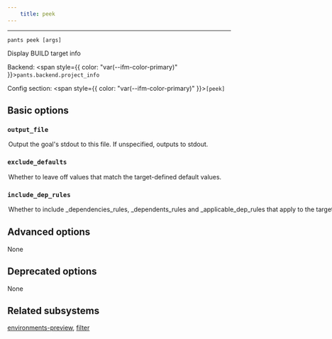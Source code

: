 ```yaml
---
    title: peek
---
```





---

```
pants peek [args]
```
Display BUILD target info

Backend: <span style={{ color: "var(--ifm-color-primary)" }}>`pants.backend.project_info`</span>

Config section: <span style={{ color: "var(--ifm-color-primary)" }}>`[peek]`</span>

## Basic options

<span className={styles.options}>

### `output_file`

<Option
  cli_repr='--peek-output-file=<path>'
  env_repr='PANTS_PEEK_OUTPUT_FILE'
  default_repr='None'
>
  

Output the goal's stdout to this file. If unspecified, outputs to stdout.
</Option>


### `exclude_defaults`

<Option
  cli_repr='--[no-]peek-exclude-defaults'
  env_repr='PANTS_PEEK_EXCLUDE_DEFAULTS'
  default_repr='False'
>
  

Whether to leave off values that match the target-defined default values.
</Option>


### `include_dep_rules`

<Option
  cli_repr='--[no-]peek-include-dep-rules'
  env_repr='PANTS_PEEK_INCLUDE_DEP_RULES'
  default_repr='False'
>
  

Whether to include `_dependencies_rules`, `_dependents_rules` and `_applicable_dep_rules` that apply to the target and its dependencies.
</Option>



## Advanced options

None

## Deprecated options

None


## Related subsystems
[environments-preview](reference-environments-preview), [filter](reference-filter)

</span>